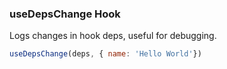 ### useDepsChange Hook

Logs changes in hook deps, useful for debugging.

```jsx
useDepsChange(deps, { name: 'Hello World'})
```